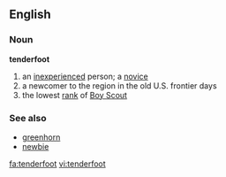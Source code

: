 ==English==
===Noun===
{{wikipedia}}
'''tenderfoot'''
# an [[inexperienced]] person; a [[novice]]
# a newcomer to the region in the old U.S. frontier days
# the lowest [[rank]] of [[Boy Scout]]

===See also===
*[[greenhorn]]
*[[newbie]]

[[fa:tenderfoot]]
[[vi:tenderfoot]]